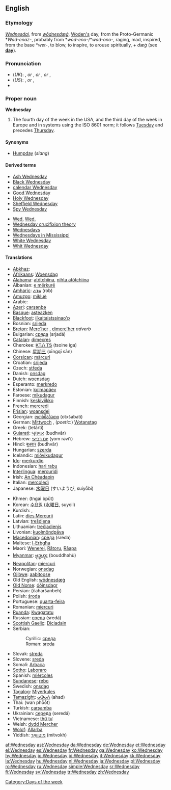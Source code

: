 ==English==

===Etymology===
{{ME.}} ''[[Wednesdai]]'', from {{OE.}} ''[[wōdnesdæġ]]'', [[Woden|Woden's]] day, from the Proto-Germanic *''Wod-enaz-'', probably from *''wod-eno-''/*''wod-ono-'', raging, mad, inspired, from the base *''wet-'', to blow, to inspire, to arouse spiritually, + ''dæġ'' (see '''[[day]]''').

===Pronunciation===
*(''UK''): {{IPA|/ˈwɛdnzdeɪ/}}, {{SAMPA|/"wEdnzdeI/}} ''or'' {{IPA|/ˈwɛnzdeɪ/}}, {{SAMPA|/"wEnzdeI/}} ''or'' {{IPA|/ˈwɛdnzdi/}}, {{SAMPA|/"wEdnzdi/}} ''or'' {{IPA|/ˈwɛnzdi/}}, {{SAMPA|/"wEnzdi/}}
*(''US''): {{IPA|/ˈwɛnzdeɪ/}}, {{SAMPA|/"wEnzdeI/}} ''or'' {{IPA|/ˈwɛnzdi/}}, {{SAMPA|/"wEnzdi/}}
*{{audio|en-us-Wednesday.ogg|Audio (US)}}

===Proper noun===
{{wikipedia}}
'''Wednesday'''

# The fourth day of the week in the USA, and the third day of the week in Europe and in systems using the ISO 8601 norm; it follows [[Tuesday]] and precedes [[Thursday]].
<!--probably just an attributive use of the noun: #An appointment, person, or feeling associated with this day of the week.-->

====Synonyms====
*[[Humpday]] (''slang'')

====Derived terms====
{{top2}}
*[[Ash Wednesday]]
*[[Black Wednesday]]
*[[calendar Wednesday]]
*[[Good Wednesday]]
*[[Holy Wednesday]]
*[[w:Sheffield Wednesday|Sheffield Wednesday]]
*[[Spy Wednesday]]
{{mid2}}
*[[Wed]], [[Wed.]]
*[[Wednesday crucifixion theory]]
*[[Wednesdays]]<!--adverb-->
*[[w:Wednesdays in Mississippi|Wednesdays in Mississippi]]
*[[White Wednesday]]
*[[Whit Wednesday]]
{{bottom}}

====Translations====
{{trans-top|day of the week}}
*[[Abkhaz]]: {{RUchar|[[ахаш]]}} {{IPAchar|(axaš)}}
*[[Afrikaans]]: [[Woensdag]]
*[[Alabama]]: [[atótchìina]], [[nihta atótchìina]]
*Albanian: [[e mërkurë]]
*[[Amharic]]: [[ረቡዕ]] (rob)
*[[Amuzgo]]: [[mikluè]]
*Arabic: {{ARchar|[[الاربعاء|الأربعاء]]}} {{IPAchar|(al-’árbaʕa’)}}
*[[Azeri]]: [[çərşənbə]]
*[[Basque]]: [[asteazken]]
*[[Blackfoot]]: [[ííkaitaistssinao'p]]
*Bosnian: [[srijeda#Bosnian|srijeda]] {{f}}
*[[Breton]]: [[Merc'her]] {{m}}, [[dimerc'her]] ''adverb''
*Bulgarian: [[сряда]] (srjadá) {{f}}
*[[Catalan]]: [[dimecres]] {{m}}
*Cherokee: [[ᏦᎢᏁ ᎢᎦ]] (tsoine iga)
*Chinese: [[星期三]] (xīngqī sān)
*[[Corsican]]: [[màrcuri]]
*Croatian: [[srijeda#Croatian|srijeda]] {{f}}
*Czech: [[středa]] {{f}}
*Danish: [[onsdag]]
*Dutch: [[woensdag]] {{m}}
*Esperanto: [[merkredo]]
*Estonian: [[kolmapäev]]
*Faroese: [[mikudagur]] {{m}}
*Finnish: [[keskiviikko]]
*French: [[mercredi]] {{m}}
*[[Frisian]]: [[woansdei]]
*Georgian: [[ოთხშაბათი]] (otxšabati)
*German: [[Mittwoch]] {{m}}, (''poetic'':) [[Wotanstag]] {{m}}
*Greek: {{t|el|Τετάρτη|f|}} (tetárti)
*[[Gujarati]]: [[બુધવાર]] (budhvār)
*Hebrew: [[יום רביעי]] (yom rəvi’í)
*Hindi: [[बुधवार]] (budhvār)
*Hungarian: [[szerda]]
*Icelandic: [[miðvikudagur]] {{m}}
*[[Ido]]: [[merkurdio]]
*Indonesian: [[hari rabu]]
*[[Interlingua]]: [[mercuridi]]
*Irish: [[An Chéadaoin]]
*Italian: [[mercoledì]] {{m}}
*Japanese: [[水曜日]] (すいようび, suiyōbi)
{{trans-mid}}
*Khmer: {{KMchar|[[ថ្ងៃពុធ]]}} (tngai bpŭt)
*Korean: [[수요일]] ([[水曜日]], suyoil)
*Kurdish: {{KUchar|[[چوارشه‌م]]}}, {{KUchar|[[چوارشه‌مه‌]]}}
*Latin: [[dies Mercurii]]
*Latvian: [[trešdiena]]
*Lithuanian: [[trečiadienis]] {{m}}
*Livonian: [[kuolmõndpǟva]]
*[[Macedonian]]: [[среда]] (sreda)
*Maltese: [[l-Erbgħa]]
*Maori: [[Wenerei]], [[Rātoru]], [[Rāapa]]
*[[Myanmar]]: [[ဗုဒ္ဓဟူး]] (bouddhəhù)
*[[Neapolitan]]: [[miercurì]]
*Norwegian: [[onsdag]]
*[[Ojibwe]]: [[aabitoose]]
*Old English: [[wodnesdæg|wōdnesdæġ]] {{m}}
*[[Old Norse]]: [[óðinsdagr]] {{m}}
*Persian: {{FAchar|[[چهارشنبه]]}} (čaharšanbeh)
*Polish: [[środa]] {{f}}
*Portuguese: [[quarta-feira]]
*Romanian: [[miercuri]] {{f}}
*[[Ruanda]]: [[Kwagatatu]]
*Russian: [[среда]] (sredá) {{f}}
*[[Scottish Gaelic]]: [[Diciadain]] {{m}}
*Serbian:
*:Cyrillic: [[среда#Serbian|среда]] {{f}}
*:Roman: [[sreda#Serbian|sreda]] {{f}}
*Slovak: [[streda]] {{f}}
*Slovene: [[sreda]] {{f}}
*Somali: [[Arbaca]]
*[[Sotho]]: [[Laboraro]]
*Spanish: [[miércoles]] {{m}}
*[[Sundanese]]: [[rebo]]
*Swedish: [[onsdag]]
*[[Tagalog]]: [[Miyerkules]]
*[[Tamazight]]: [[ⴰⵀⴰⴷ]] (ahad)
*Thai: {{THchar|[[วันพุธ]]}} (wan phōōt)
*Turkish: [[çarşamba]]
*Ukrainian: [[середа]] (seredá) {{f}}
*Vietnamese: [[thứ tư]]
*Welsh: [[dydd Mercher]]
*[[Wolof]]: [[Àllarba]]
*Yiddish: [[מיטוואָך]] (mítvokh)
{{trans-bottom}}

<!--
{{trans-top|appointment, person, or feeling}}
{{trans-mid}}
{{trans-bottom}}

-->

[[Category:Days of the week]]

[[af:Wednesday]]
[[ast:Wednesday]]
[[da:Wednesday]]
[[de:Wednesday]]
[[et:Wednesday]]
[[el:Wednesday]]
[[es:Wednesday]]
[[fr:Wednesday]]
[[ga:Wednesday]]
[[ko:Wednesday]]
[[hy:Wednesday]]
[[io:Wednesday]]
[[id:Wednesday]]
[[it:Wednesday]]
[[kk:Wednesday]]
[[la:Wednesday]]
[[hu:Wednesday]]
[[nl:Wednesday]]
[[ja:Wednesday]]
[[pl:Wednesday]]
[[ro:Wednesday]]
[[ru:Wednesday]]
[[simple:Wednesday]]
[[sr:Wednesday]]
[[fi:Wednesday]]
[[sv:Wednesday]]
[[tr:Wednesday]]
[[zh:Wednesday]]